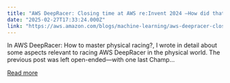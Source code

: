 ```yaml
---
title: "AWS DeepRacer: Closing time at AWS re:Invent 2024 –How did that physical racing go?"
date: "2025-02-27T17:33:24.000Z"
link: "https://aws.amazon.com/blogs/machine-learning/aws-deepracer-closing-time-at-aws-reinvent-2024-how-did-that-physical-racing-go/"
---
```


In AWS DeepRacer: How to master physical racing?, I wrote in detail about some aspects relevant to racing AWS DeepRacer in the physical world. The previous post was left open-ended—with one last Champ...

[Read more](https://aws.amazon.com/blogs/machine-learning/aws-deepracer-closing-time-at-aws-reinvent-2024-how-did-that-physical-racing-go/)
